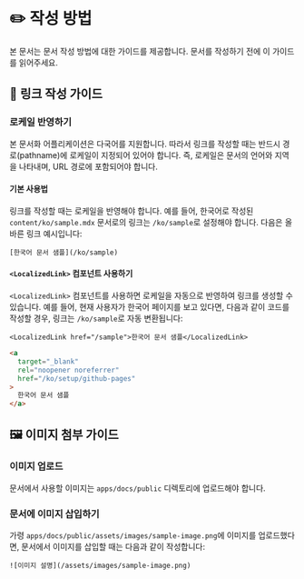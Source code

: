 # ✏️ 작성 방법

본 문서는 문서 작성 방법에 대한 가이드를 제공합니다. 문서를 작성하기 전에 이 가이드를 읽어주세요.

## 🔗 링크 작성 가이드

###  로케일 반영하기

본 문서화 어플리케이션은 다국어를 지원합니다. 따라서 링크를 작성할 때는 반드시 경로(pathname)에 로케일이 지정되어 있어야 합니다.
즉, 로케일은 문서의 언어와 지역을 나타내며, URL 경로에 포함되어야 합니다.

#### 기본 사용법

링크를 작성할 때는 로케일을 반영해야 합니다.
예를 들어, 한국어로 작성된 `content/ko/sample.mdx` 문서로의 링크는 `/ko/sample`로 설정해야 합니다.
다음은 올바른 링크 예시입니다:

```mdx
[한국어 문서 샘플](/ko/sample)
```

#### `<LocalizedLink>` 컴포넌트 사용하기

`<LocalizedLink>` 컴포넌트를 사용하면 로케일을 자동으로 반영하여 링크를 생성할 수 있습니다.
예를 들어, 현재 사용자가 한국어 페이지를 보고 있다면, 다음과 같이 코드를 작성할 경우,
링크는 `/ko/sample`로 자동 변환됩니다:

```mdx filename="link-usage.mdx"
<LocalizedLink href="/sample">한국어 문서 샘플</LocalizedLink>
```

```html filename="rendered-link.html"
<a
  target="_blank"
  rel="noopener noreferrer"
  href="/ko/setup/github-pages"
>
  한국어 문서 샘플
</a>
```

## 🖼️ 이미지 첨부 가이드

### 이미지 업로드

문서에서 사용할 이미지는 `apps/docs/public` 디렉토리에 업로드해야 합니다.

### 문서에 이미지 삽입하기

가령 `apps/docs/public/assets/images/sample-image.png`에 이미지를 업로드했다면,
문서에서 이미지를 삽입할 때는 다음과 같이 작성합니다:

```mdx filename="image-usage.mdx"
![이미지 설명](/assets/images/sample-image.png)
```
